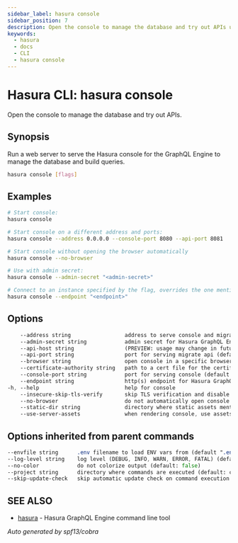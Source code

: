 ```yaml
---
sidebar_label: hasura console
sidebar_position: 7
description: Open the console to manage the database and try out APIs using the Hasura CLI
keywords:
  - hasura
  - docs
  - CLI
  - hasura console
---
```


# Hasura CLI: hasura console

Open the console to manage the database and try out APIs.

## Synopsis

Run a web server to serve the Hasura console for the GraphQL Engine to manage the database and build queries.

```bash
hasura console [flags]
```

## Examples

```bash
# Start console:
hasura console

# Start console on a different address and ports:
hasura console --address 0.0.0.0 --console-port 8080 --api-port 8081

# Start console without opening the browser automatically
hasura console --no-browser

# Use with admin secret:
hasura console --admin-secret "<admin-secret>"

# Connect to an instance specified by the flag, overrides the one mentioned in config.yaml:
hasura console --endpoint "<endpoint>"
```

## Options

```sass
    --address string                 address to serve console and migration API from (default "localhost")
    --admin-secret string            admin secret for Hasura GraphQL Engine (env "HASURA_GRAPHQL_ADMIN_SECRET")
    --api-host string                (PREVIEW: usage may change in future) host serving migrate api (default "http://localhost")
    --api-port string                port for serving migrate api (default "9693")
    --browser string                 open console in a specific browser
    --certificate-authority string   path to a cert file for the certificate authority (env "HASURA_GRAPHQL_CERTIFICATE_AUTHORITY")
    --console-port string            port for serving console (default "9695")
    --endpoint string                http(s) endpoint for Hasura GraphQL Engine (env "HASURA_GRAPHQL_ENDPOINT")
-h, --help                           help for console
    --insecure-skip-tls-verify       skip TLS verification and disable cert checking (default: false) (env "HASURA_GRAPHQL_INSECURE_SKIP_TLS_VERIFY")
    --no-browser                     do not automatically open console in browser
    --static-dir string              directory where static assets mentioned in the console html template can be served from
    --use-server-assets              when rendering console, use assets provided by HGE server
```

## Options inherited from parent commands

```sass
--envfile string      .env filename to load ENV vars from (default ".env")
--log-level string    log level (DEBUG, INFO, WARN, ERROR, FATAL) (default "INFO")
--no-color            do not colorize output (default: false)
--project string      directory where commands are executed (default: current dir)
--skip-update-check   skip automatic update check on command execution
```

## SEE ALSO

* [hasura](/hasura-cli/commands/hasura.mdx)	 - Hasura GraphQL Engine command line tool

_Auto generated by spf13/cobra_
